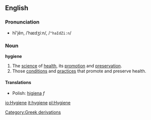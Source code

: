 ==English==
===Pronunciation===
*hī'jēn, /ˈhaɪdʒiːn/, /<tt>"haIdZi:n</tt>/

===Noun===
{{wikipedia}}
'''hygiene'''

#The [[science]] of [[health]], its [[promotion]] and [[preservation]].
#Those [[condition]]s and [[practice]]s that promote and preserve health.

====Translations====
*Polish: [[higiena]] ''f''

[[Category:Greek derivations]]

[[io:Hygiene]]
[[it:hygiene]]
[[pl:Hygiene]]
